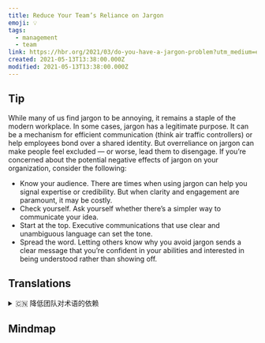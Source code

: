 ```yaml
---
title: Reduce Your Team’s Reliance on Jargon
emoji: 💡
tags:
  - management
  - team
link: https://hbr.org/2021/03/do-you-have-a-jargon-problem?utm_medium=email&utm_source=newsletter_daily&utm_campaign=mtod_notactsubs
created: 2021-05-13T13:38:00.000Z
modified: 2021-05-13T13:38:00.000Z
---
```


## Tip

While many of us find jargon to be annoying, it remains a staple of the modern workplace. In some cases, jargon has a legitimate purpose. It can be a mechanism for efficient communication (think air traffic controllers) or help employees bond over a shared identity. But overreliance on jargon can make people feel excluded — or worse, lead them to disengage. If you’re concerned about the potential negative effects of jargon on your organization, consider the following:

- Know your audience. There are times when using jargon can help you signal expertise or credibility. But when clarity and engagement are paramount, it may be costly.
- Check yourself. Ask yourself whether there’s a simpler way to communicate your idea.
- Start at the top. Executive communications that use clear and unambiguous language can set the tone.
- Spread the word. Letting others know why you avoid jargon sends a clear message that you’re confident in your abilities and interested in being understood rather than showing off.

## Translations

<details>
   <summary>🇨🇳 降低团队对术语的依赖</summary>

尽管很多人对术语感到厌烦，但它仍然是现代工作场所的主要用语。 在某些情况下，术语有其正当的用途。 它可以是一种有效沟通的机制(如空中交通管制员)，也可以帮助员工通过共同的身份建立联系。但过度依赖术语会让人们感觉被排斥，甚至更糟，使人脱离。 如果你担心术语肯能对公司产生不利影响，请考虑下列因素:

- 了解你的听众。有时候，使用术语有助于显示专业性或信誉度。
- 自我审视。扪心自问，是否有更简单的方法来来表达自己的想法。
- 从高层开始。高管们使用清晰明确语言进行交流可以奠定基调。
- 传播信息。要让他人知道，为什么你要避免使用术语来传达一个清晰的信息，那就是，你对自己的能力充满信心，并且乐于被理解，而不是炫耀自己。

</details>

## Mindmap

<iframe
  height="600"
  style="width: 100%;"
  scrolling="no"
  title="mindmap"
  src=""
  frameborder="no"
  allowtransparency="true"
  allowfullscreen="true"
/>
